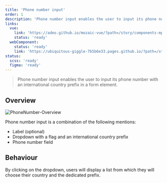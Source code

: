 ```yaml
---
title: 'Phone number input'
order: 1
description: 'Phone number input enables the user to input its phone number with an international country prefix in a form element.'
links:
  vue:
    link: 'https://adeo.github.io/mozaic-vue/?path=/story/components-mphonenumber'
    status: 'ready'
  webComponent:
    status: 'ready'
    link: 'https://ubiquitous-giggle-7b5b6e33.pages.github.io/?path=/story/components-phonenumber'
status:
  scss: 'ready'
  figma: 'ready'
---
```


> Phone number input enables the user to input its phone number with an international country prefix in a form element.

<Preview path="basic" nude />

## Overview

![PhoneNumber-Overview](PhoneNumber-Overview.png)

Phone number input is a combination of the following mentions:

- Label (optional)
- Dropdown with a flag and an international country prefix
- Phone number field

## Behaviour

By clicking on the dropdown, users will display a list from which they will choose their country and the dedicated prefix.

<Preview path="opened" nude />
